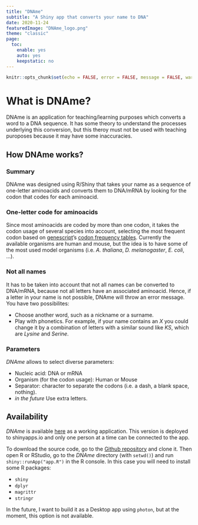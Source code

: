 ```yaml
---
title: "DNAme"
subtitle: "A Shiny app that converts your name to DNA"
date: 2020-11-24
featuredImage: "DNAme_logo.png"
theme: "classic"
page:
  toc:
    enable: yes
    auto: yes  
    keepstatic: no
---
```


```r
knitr::opts_chunk$set(echo = FALSE, error = FALSE, message = FALSE, warning = FALSE, fig.align = "center")
```

# What is DNAme? 

DNAme is an application for teaching/learning purposes which converts a word to a DNA sequence. It has some theory to understand the processes underlying this conversion, but this theroy must not be used with teaching puroposes because it may have some inaccuracies. 

## How DNAme works?

### Summary

DNAme was designed using R/Shiny that takes your name as a sequence of one-letter aminoacids and converts them to DNA/mRNA by looking for the codon that codes for each aminoacid.

### One-letter code for aminoacids

Since most aminoacids are coded by more than one codon, it takes the codon usage of several species into account, selecting the most frequent codon based on [genescript](https://www.genscript.com/)'s [codon frequency tables](https://www.genscript.com/tools/codon-frequency-table). Currently the available organisms are human and mouse, but the idea is to have some of the most used model organisms (i.e. *A. thaliana*, *D. melanogaster*, *E. coli*, ...).

### Not all names

It has to be taken into account that not all names can be converted to DNA/mRNA, because not all letters have an associated aminoacid. Hence, if a letter in your name is not possible, DNAme will throw an error message. You have two possibilites:

* Choose another word, such as a nickname or a surname.
* Play with phonetics. For example, if your name contains an *X* you could change it by a combination of letters with a similar sound like *KS*, which are *Lysine* and *Serine*.

### Parameters

*DNAme* allows to select diverse parameters:

* Nucleic acid: DNA or mRNA
* Organism (for the codon usage): Human or Mouse
* Separator: character to separate the codons (i.e. a dash, a blank space, nothing).
* *in the future* Use extra letters.

## Availability

*DNAme* is available [here](https://biobit.netlify.app/dname.html) as a working application. This version is deployed to shinyapps.io and only one person at a time can be connected to the app. 

To download the source code, go to the [Github repository](https://github.com/amitjavilaventura/DNAme) and clone it. Then open R or RStudio, go to the *DNAme* directory (with `setwd()`) and run `shiny::runApp("app.R")` in the R console. In this case you will need to install some R packages:

* `shiny`
* `dplyr`
* `magrittr`
* `stringr`

In the future, I want to build it as a Desktop app using `photon`, but at the moment, this option is not available.
